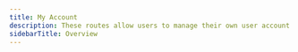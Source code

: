 ---
title: My Account
description: These routes allow users to manage their own user account.
sidebarTitle: Overview
---

